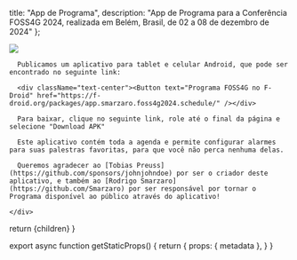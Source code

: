 
  title: "App de Programa",
  description: "App de Programa para a Conferência FOSS4G 2024, realizada em Belém, Brasil, de 02 a 08 de dezembro de 2024"
};


<div className="flex flex-col sm:flex-row items-center justify-center">
  <div className=" my-4 w-1/2">
    <Image src={AppMockupImage} />
    <div className="break-words">

      Publicamos um aplicativo para tablet e celular Android, que pode ser encontrado no seguinte link:

      <div className="text-center"><Button text="Programa FOSS4G no F-Droid" href="https://f-droid.org/packages/app.smarzaro.foss4g2024.schedule/" /></div>

      Para baixar, clique no seguinte link, role até o final da página e selecione "Download APK"

      Este aplicativo contém toda a agenda e permite configurar alarmes para suas palestras favoritas, para que você não perca nenhuma delas.

      Queremos agradecer ao [Tobias Preuss](https://github.com/sponsors/johnjohndoe) por ser o criador deste aplicativo, e também ao [Rodrigo Smarzaro](https://github.com/Smarzaro) por ser responsável por tornar o Programa disponível ao público através do aplicativo!

    </div>
  </div>
</div>

  return <MdxLayout metadata={metadata}>{children}</MdxLayout>
}

export async function getStaticProps() {
  return {
    props: {
      metadata
    },
  }
}
